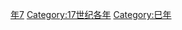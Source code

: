{{Catnav|頁面分類|历史|歷史時代|年|17世纪各年}}
{{Commons category|1677}}

[[Category:1670年代|年7]]
[[Category:17世纪各年|Category:17世纪各年]]
[[Category:巳年|Category:巳年]]